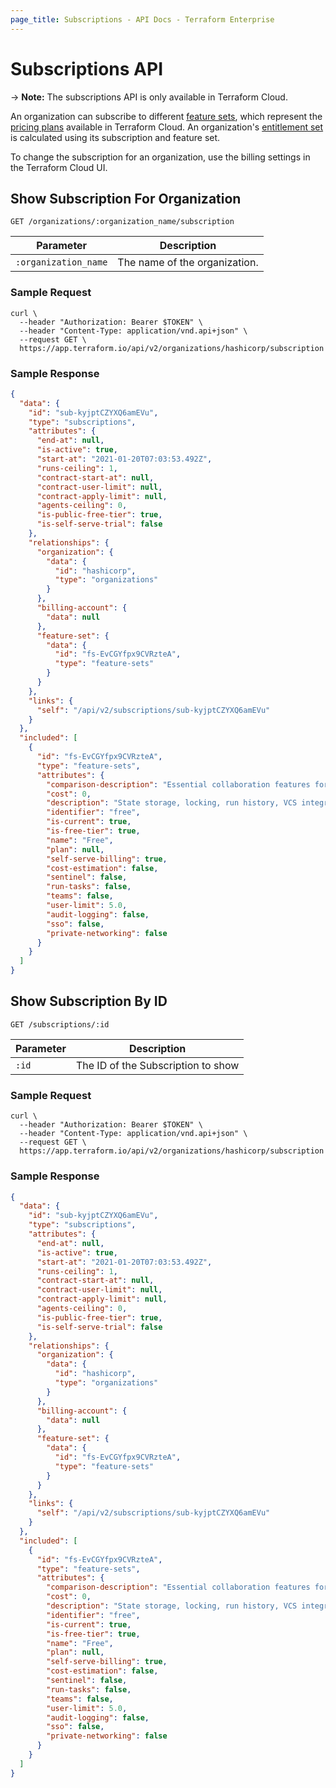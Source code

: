 ```yaml
---
page_title: Subscriptions - API Docs - Terraform Enterprise
---
```


[200]: https://developer.mozilla.org/en-US/docs/Web/HTTP/Status/200
[201]: https://developer.mozilla.org/en-US/docs/Web/HTTP/Status/201
[202]: https://developer.mozilla.org/en-US/docs/Web/HTTP/Status/202
[204]: https://developer.mozilla.org/en-US/docs/Web/HTTP/Status/204
[400]: https://developer.mozilla.org/en-US/docs/Web/HTTP/Status/400
[401]: https://developer.mozilla.org/en-US/docs/Web/HTTP/Status/401
[403]: https://developer.mozilla.org/en-US/docs/Web/HTTP/Status/403
[404]: https://developer.mozilla.org/en-US/docs/Web/HTTP/Status/404
[409]: https://developer.mozilla.org/en-US/docs/Web/HTTP/Status/409
[412]: https://developer.mozilla.org/en-US/docs/Web/HTTP/Status/412
[422]: https://developer.mozilla.org/en-US/docs/Web/HTTP/Status/422
[429]: https://developer.mozilla.org/en-US/docs/Web/HTTP/Status/429
[500]: https://developer.mozilla.org/en-US/docs/Web/HTTP/Status/500
[504]: https://developer.mozilla.org/en-US/docs/Web/HTTP/Status/504
[json api document]: /enterprise/api-docs#json-api-documents
[json api error object]: https://jsonapi.org/format/#error-objects

# Subscriptions API

-> **Note:** The subscriptions API is only available in Terraform Cloud.

An organization can subscribe to different [feature sets](/enterprise/api-docs/feature-sets), which represent the [pricing plans](/enterprise/paid) available in Terraform Cloud. An organization's [entitlement set](/enterprise/api-docs/#feature-entitlements) is calculated using its subscription and feature set.

To change the subscription for an organization, use the billing settings in the Terraform Cloud UI.

## Show Subscription For Organization

`GET /organizations/:organization_name/subscription`

| Parameter            | Description                   |
| -------------------- | ----------------------------- |
| `:organization_name` | The name of the organization. |

### Sample Request

```shell
curl \
  --header "Authorization: Bearer $TOKEN" \
  --header "Content-Type: application/vnd.api+json" \
  --request GET \
  https://app.terraform.io/api/v2/organizations/hashicorp/subscription
```

### Sample Response

```json
{
  "data": {
    "id": "sub-kyjptCZYXQ6amEVu",
    "type": "subscriptions",
    "attributes": {
      "end-at": null,
      "is-active": true,
      "start-at": "2021-01-20T07:03:53.492Z",
      "runs-ceiling": 1,
      "contract-start-at": null,
      "contract-user-limit": null,
      "contract-apply-limit": null,
      "agents-ceiling": 0,
      "is-public-free-tier": true,
      "is-self-serve-trial": false
    },
    "relationships": {
      "organization": {
        "data": {
          "id": "hashicorp",
          "type": "organizations"
        }
      },
      "billing-account": {
        "data": null
      },
      "feature-set": {
        "data": {
          "id": "fs-EvCGYfpx9CVRzteA",
          "type": "feature-sets"
        }
      }
    },
    "links": {
      "self": "/api/v2/subscriptions/sub-kyjptCZYXQ6amEVu"
    }
  },
  "included": [
    {
      "id": "fs-EvCGYfpx9CVRzteA",
      "type": "feature-sets",
      "attributes": {
        "comparison-description": "Essential collaboration features for practitioners and small teams.",
        "cost": 0,
        "description": "State storage, locking, run history, VCS integration, private module registry, and remote operations",
        "identifier": "free",
        "is-current": true,
        "is-free-tier": true,
        "name": "Free",
        "plan": null,
        "self-serve-billing": true,
        "cost-estimation": false,
        "sentinel": false,
        "run-tasks": false,
        "teams": false,
        "user-limit": 5.0,
        "audit-logging": false,
        "sso": false,
        "private-networking": false
      }
    }
  ]
}
```

## Show Subscription By ID

`GET /subscriptions/:id`

| Parameter | Description                        |
| --------- | ---------------------------------- |
| `:id`     | The ID of the Subscription to show |

### Sample Request

```shell
curl \
  --header "Authorization: Bearer $TOKEN" \
  --header "Content-Type: application/vnd.api+json" \
  --request GET \
  https://app.terraform.io/api/v2/organizations/hashicorp/subscription
```

### Sample Response

```json
{
  "data": {
    "id": "sub-kyjptCZYXQ6amEVu",
    "type": "subscriptions",
    "attributes": {
      "end-at": null,
      "is-active": true,
      "start-at": "2021-01-20T07:03:53.492Z",
      "runs-ceiling": 1,
      "contract-start-at": null,
      "contract-user-limit": null,
      "contract-apply-limit": null,
      "agents-ceiling": 0,
      "is-public-free-tier": true,
      "is-self-serve-trial": false
    },
    "relationships": {
      "organization": {
        "data": {
          "id": "hashicorp",
          "type": "organizations"
        }
      },
      "billing-account": {
        "data": null
      },
      "feature-set": {
        "data": {
          "id": "fs-EvCGYfpx9CVRzteA",
          "type": "feature-sets"
        }
      }
    },
    "links": {
      "self": "/api/v2/subscriptions/sub-kyjptCZYXQ6amEVu"
    }
  },
  "included": [
    {
      "id": "fs-EvCGYfpx9CVRzteA",
      "type": "feature-sets",
      "attributes": {
        "comparison-description": "Essential collaboration features for practitioners and small teams.",
        "cost": 0,
        "description": "State storage, locking, run history, VCS integration, private module registry, and remote operations",
        "identifier": "free",
        "is-current": true,
        "is-free-tier": true,
        "name": "Free",
        "plan": null,
        "self-serve-billing": true,
        "cost-estimation": false,
        "sentinel": false,
        "run-tasks": false,
        "teams": false,
        "user-limit": 5.0,
        "audit-logging": false,
        "sso": false,
        "private-networking": false
      }
    }
  ]
}
```
